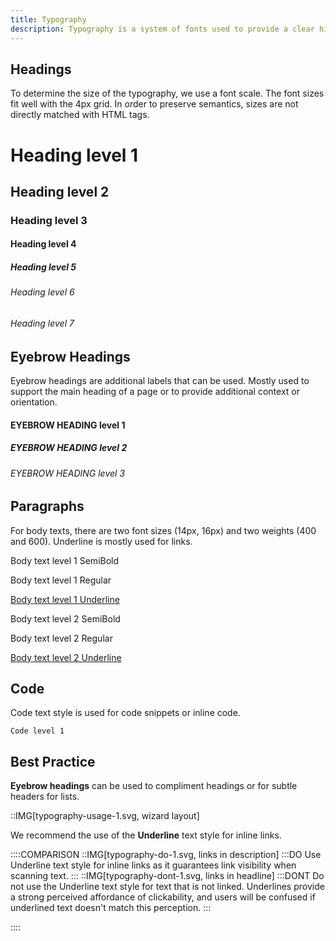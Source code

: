 ```yaml
---
title: Typography
description: Typography is a system of fonts used to provide a clear hierarchy, organize information, and to assist users during the product journey.
---
```


## Headings

To determine the size of the typography, we use a font scale. The font sizes fit well with the 4px grid. In order to preserve semantics, sizes are not directly matched with HTML tags.

<Preview align="start">
  <div class="u-flex u-flex-vertical u-cross-start u-gap-24">
    <h1 class="heading-level-1">Heading level 1</h1>
    <h2 class="heading-level-2">Heading level 2</h2>
    <h3 class="heading-level-3">Heading level 3</h3>
    <h4 class="heading-level-4">Heading level 4</h4>
    <h5 class="heading-level-5">Heading level 5</h5>
    <h6 class="heading-level-6">Heading level 6</h6>
    <h6 class="heading-level-7">Heading level 7</h6>
  </div>
</Preview>

## Eyebrow Headings

Eyebrow headings are additional labels that can be used. Mostly used to support the main heading of a page or to provide additional context or orientation.

<Preview align="start">
  <div class="u-grid u-gap-24">
    <h4 class="eyebrow-heading-1">EYEBROW HEADING level 1</h4>
    <h5 class="eyebrow-heading-2">EYEBROW HEADING level 2</h5>
    <h6 class="eyebrow-heading-3">EYEBROW HEADING level 3</h6>
  </div>
</Preview>

## Paragraphs

For body texts, there are two font sizes (14px, 16px) and two weights (400 and 600). Underline is mostly used for links.

<Preview align="start">
  <div class="u-grid u-gap-24">
    <p class="u-bold">Body text level 1 SemiBold</p>
    <p>Body text level 1 Regular</p>
    <p style="text-decoration: underline">Body text level 1 Underline</p>
    <p class="u-bold">Body text level 2 SemiBold</p>
    <p>Body text level 2 Regular</p>
    <p style="text-decoration: underline">Body text level 2 Underline</p>
  </div>
</Preview>

## Code

Code text style is used for code snippets or inline code.

<Preview align="start">
  <div class="u-grid u-gap-24">
    <code class="inline-code">Code level 1</code>
  </div>
</Preview>

## Best Practice

<b>Eyebrow headings</b> can be used to compliment headings or for subtle headers
for lists.
<br />

::IMG[typography-usage-1.svg, wizard layout]

<p class="u-margin-block-start-52">
  We recommend the use of the <b>Underline</b> text style for inline links.
</p>

::::COMPARISON
::IMG[typography-do-1.svg, links in description]
:::DO
Use Underline text style for inline links as it guarantees link visibility when scanning text.
:::
::IMG[typography-dont-1.svg, links in headline]
:::DONT
Do not use the Underline text style for text that is not linked. Underlines provide a strong perceived affordance of clickability, and users will be confused if underlined text doesn't match this perception.
:::

::::
